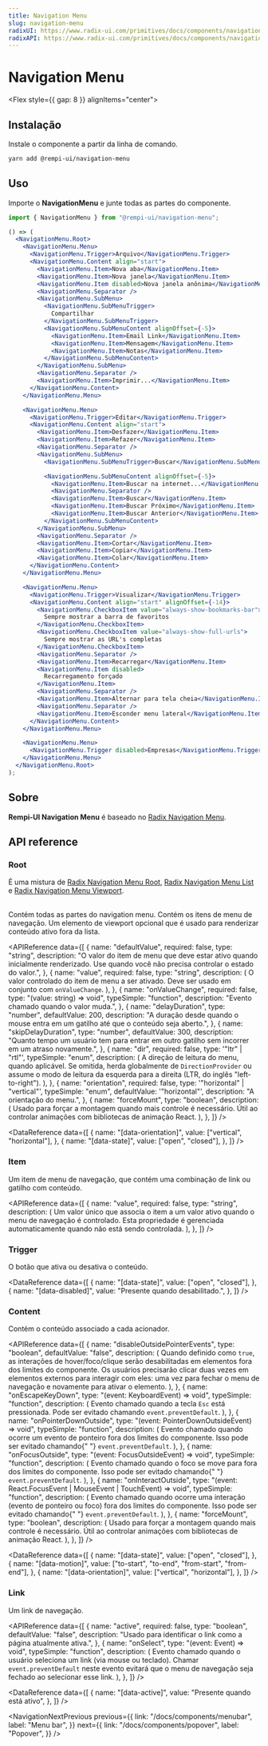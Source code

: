 ```yaml
---
title: Navigation Menu
slug: navigation-menu
radixUI: https://www.radix-ui.com/primitives/docs/components/navigation-menu
radixAPI: https://www.radix-ui.com/primitives/docs/components/navigation-menu#api-reference
---
```


# Navigation Menu

<Description text="Uma coleção de links para navegar em sites." />

<Flex style={{ gap: 8 }} alignItems="center">
  <RadixUI href="https://www.radix-ui.com/primitives/docs/components/navigation-menu" />
  <RadixAPI href="https://www.radix-ui.com/primitives/docs/components/navigation-menu#api-reference" />
  <SelectVersion />
</Flex>

<PreviewComponent name="navigation-menu" />

## Instalação

Instale o componente a partir da linha de comando.

```bash
yarn add @rempi-ui/navigation-menu
```

## Uso

Importe o <strong>NavigationMenu</strong> e junte todas as partes do componente.

```jsx
import { NavigationMenu } from "@rempi-ui/navigation-menu";

() => (
  <NavigationMenu.Root>
    <NavigationMenu.Menu>
      <NavigationMenu.Trigger>Arquivo</NavigationMenu.Trigger>
      <NavigationMenu.Content align="start">
        <NavigationMenu.Item>Nova aba</NavigationMenu.Item>
        <NavigationMenu.Item>Nova janela</NavigationMenu.Item>
        <NavigationMenu.Item disabled>Nova janela anônima</NavigationMenu.Item>
        <NavigationMenu.Separator />
        <NavigationMenu.SubMenu>
          <NavigationMenu.SubMenuTrigger>
            Compartilhar
          </NavigationMenu.SubMenuTrigger>
          <NavigationMenu.SubMenuContent alignOffset={-5}>
            <NavigationMenu.Item>Email Link</NavigationMenu.Item>
            <NavigationMenu.Item>Mensagem</NavigationMenu.Item>
            <NavigationMenu.Item>Notas</NavigationMenu.Item>
          </NavigationMenu.SubMenuContent>
        </NavigationMenu.SubMenu>
        <NavigationMenu.Separator />
        <NavigationMenu.Item>Imprimir...</NavigationMenu.Item>
      </NavigationMenu.Content>
    </NavigationMenu.Menu>

    <NavigationMenu.Menu>
      <NavigationMenu.Trigger>Editar</NavigationMenu.Trigger>
      <NavigationMenu.Content align="start">
        <NavigationMenu.Item>Desfazer</NavigationMenu.Item>
        <NavigationMenu.Item>Refazer</NavigationMenu.Item>
        <NavigationMenu.Separator />
        <NavigationMenu.SubMenu>
          <NavigationMenu.SubMenuTrigger>Buscar</NavigationMenu.SubMenuTrigger>

          <NavigationMenu.SubMenuContent alignOffset={-5}>
            <NavigationMenu.Item>Buscar na internet...</NavigationMenu.Item>
            <NavigationMenu.Separator />
            <NavigationMenu.Item>Buscar</NavigationMenu.Item>
            <NavigationMenu.Item>Buscar Próximo</NavigationMenu.Item>
            <NavigationMenu.Item>Buscar Anterior</NavigationMenu.Item>
          </NavigationMenu.SubMenuContent>
        </NavigationMenu.SubMenu>
        <NavigationMenu.Separator />
        <NavigationMenu.Item>Cortar</NavigationMenu.Item>
        <NavigationMenu.Item>Copiar</NavigationMenu.Item>
        <NavigationMenu.Item>Colar</NavigationMenu.Item>
      </NavigationMenu.Content>
    </NavigationMenu.Menu>

    <NavigationMenu.Menu>
      <NavigationMenu.Trigger>Visualizar</NavigationMenu.Trigger>
      <NavigationMenu.Content align="start" alignOffset={-14}>
        <NavigationMenu.CheckboxItem value="always-show-bookmarks-bar">
          Sempre mostrar a barra de favoritos
        </NavigationMenu.CheckboxItem>
        <NavigationMenu.CheckboxItem value="always-show-full-urls">
          Sempre mostrar as URL's completas
        </NavigationMenu.CheckboxItem>
        <NavigationMenu.Separator />
        <NavigationMenu.Item>Recarregar</NavigationMenu.Item>
        <NavigationMenu.Item disabled>
          Recarregamento forçado
        </NavigationMenu.Item>
        <NavigationMenu.Separator />
        <NavigationMenu.Item>Alternar para tela cheia</NavigationMenu.Item>
        <NavigationMenu.Separator />
        <NavigationMenu.Item>Esconder menu lateral</NavigationMenu.Item>
      </NavigationMenu.Content>
    </NavigationMenu.Menu>

    <NavigationMenu.Menu>
      <NavigationMenu.Trigger disabled>Empresas</NavigationMenu.Trigger>
    </NavigationMenu.Menu>
  </NavigationMenu.Root>
);
```

## Sobre

<strong>Rempi-UI Navigation Menu</strong> é baseado no [Radix Navigation Menu](https://www.radix-ui.com/primitives/docs/components/navigation-menu).

## API reference

### Root

É uma mistura de [Radix Navigation Menu Root](https://www.radix-ui.com/primitives/docs/components/navigation-menu#root), [Radix Navigation Menu List](https://www.radix-ui.com/primitives/docs/components/navigation-menu#list) e [Radix Navigation Menu Viewport](https://www.radix-ui.com/primitives/docs/components/navigation-menu#viewport).<br/><br/>

Contém todas as partes do navigation menu. Contém os itens de menu de navegação. Um elemento de viewport opcional que é usado para renderizar conteúdo ativo fora da lista.

<MoreInfo
  componentName="Radix Navigation Menu Root"
  componentLink="https://www.radix-ui.com/primitives/docs/components/navigation-menu#root"
/>

<MoreInfo
  componentName="Radix Navigation Menu List"
  componentLink="https://www.radix-ui.com/primitives/docs/components/navigation-menu#list"
/>

<MoreInfo
  componentName="Radix Navigation Menu Viewport"
  componentLink="https://www.radix-ui.com/primitives/docs/components/navigation-menu#viewport"
/>

<APIReference
  data={[
    {
      name: "defaultValue",
      required: false,
      type: "string",
      description:
        "O valor do item de menu que deve estar ativo quando inicialmente renderizado. Use quando você não precisa controlar o estado do valor.",
    },
    {
      name: "value",
      required: false,
      type: "string",
      description: (
        <span>
          O valor controlado do item de menu a ser ativado. Deve ser usado em
          conjunto com <code>onValueChange</code>.
        </span>
      ),
    },
    {
      name: "onValueChange",
      required: false,
      type: "(value: string) => void",
      typeSimple: "function",
      description: "Evento chamado quando o valor muda.",
    },
    {
      name: "delayDuration",
      type: "number",
      defaultValue: 200,
      description:
        "A duração desde quando o mouse entra em um gatilho até que o conteúdo seja aberto.",
    },
    {
      name: "skipDelayDuration",
      type: "number",
      defaultValue: 300,
      description:
        "Quanto tempo um usuário tem para entrar em outro gatilho sem incorrer em um atraso novamente.",
    },
    {
      name: "dir",
      required: false,
      type: '"ltr" | "rtl"',
      typeSimple: "enum",
      description: (
        <span>
          A direção de leitura do menu, quando aplicável. Se omitida, herda
          globalmente de <code>DirectionProvider</code> ou assume o modo de
          leitura da esquerda para a direita (LTR, do inglês "left-to-right").
        </span>
      ),
    },
    {
      name: "orientation",
      required: false,
      type: '"horizontal" | "vertical"',
      typeSimple: "enum",
      defaultValue: '"horizontal"',
      description: "A orientação do menu.",
    },
    {
      name: "forceMount",
      type: "boolean",
      description: (
        <span>
          Usado para forçar a montagem quando mais controle é necessário. Útil
          ao controlar animações com bibliotecas de animação React.
        </span>
      ),
    },
  ]}
/>

<DataReference
  data={[
    {
      name: "[data-orientation]",
      value: ["vertical", "horizontal"],
    },
    {
      name: "[data-state]",
      value: ["open", "closed"],
    },
  ]}
/>

### Item

Um item de menu de navegação, que contém uma combinação de link ou gatilho com conteúdo.

<MoreInfo
  componentName="Radix Navigation Menu Item"
  componentLink="https://www.radix-ui.com/primitives/docs/components/navigation-menu#item"
/>

<APIReference
  data={[
    {
      name: "value",
      required: false,
      type: "string",
      description: (
        <span>
          Um valor único que associa o item a um valor ativo quando o menu de
          navegação é controlado. Esta propriedade é gerenciada automaticamente
          quando não está sendo controlada.
        </span>
      ),
    },
  ]}
/>

### Trigger

O botão que ativa ou desativa o conteúdo.

<MoreInfo
  componentName="Radix Navigation Menu Trigger"
  componentLink="https://www.radix-ui.com/primitives/docs/components/navigation-menu#trigger"
/>

<DataReference
  data={[
    {
      name: "[data-state]",
      value: ["open", "closed"],
    },
    {
      name: "[data-disabled]",
      value: "Presente quando desabilitado.",
    },
  ]}
/>

### Content

Contém o conteúdo associado a cada acionador.

<MoreInfo
  componentName="Radix Navigation Menu Content"
  componentLink="https://www.radix-ui.com/primitives/docs/components/navigation-menu#content"
/>

<APIReference
  data={[
    {
      name: "disableOutsidePointerEvents",
      type: "boolean",
      defaultValue: "false",
      description: (
        <span>
          Quando definido como <code>true</code>, as interações de
          hover/foco/clique serão desabilitadas em elementos fora dos limites do
          componente. Os usuários precisarão clicar duas vezes em elementos
          externos para interagir com eles: uma vez para fechar o menu de
          navegação e novamente para ativar o elemento.
        </span>
      ),
    },
    {
      name: "onEscapeKeyDown",
      type: "(event: KeyboardEvent) => void",
      typeSimple: "function",
      description: (
        <span>
          Evento chamado quando a tecla <code>Esc</code> está pressionada. Pode
          ser evitado chamando <code>event.preventDefault</code>.
        </span>
      ),
    },
    {
      name: "onPointerDownOutside",
      type: "(event: PointerDownOutsideEvent) => void",
      typeSimple: "function",
      description: (
        <span>
          Evento chamado quando ocorre um evento de ponteiro fora dos limites do
          componente. Isso pode ser evitado chamando{" "}
          <code>event.preventDefault</code>.
        </span>
      ),
    },
    {
      name: "onFocusOutside",
      type: "(event: FocusOutsideEvent) => void",
      typeSimple: "function",
      description: (
        <span>
          Evento chamado quando o foco se move para fora dos limites do
          componente. Isso pode ser evitado chamando{" "}
          <code>event.preventDefault</code>.
        </span>
      ),
    },
    {
      name: "onInteractOutside",
      type: "(event: React.FocusEvent | MouseEvent | TouchEvent) => void",
      typeSimple: "function",
      description: (
        <span>
          Evento chamado quando ocorre uma interação (evento de ponteiro ou
          foco) fora dos limites do componente. Isso pode ser evitado chamando{" "}
          <code>event.preventDefault</code>.
        </span>
      ),
    },
    {
      name: "forceMount",
      type: "boolean",
      description: (
        <span>
          Usado para forçar a montagem quando mais controle é necessário. Útil
          ao controlar animações com bibliotecas de animação React.
        </span>
      ),
    },
  ]}
/>

<DataReference
  data={[
    {
      name: "[data-state]",
      value: ["open", "closed"],
    },
    {
      name: "[data-motion]",
      value: ["to-start", "to-end", "from-start", "from-end"],
    },
    {
      name: "[data-orientation]",
      value: ["vertical", "horizontal"],
    },
  ]}
/>

### Link

Um link de navegação.

<MoreInfo
  componentName="Radix Navigation Menu Link"
  componentLink="https://www.radix-ui.com/primitives/docs/components/navigation-menu#link"
/>

<APIReference
  data={[
    {
      name: "active",
      required: false,
      type: "boolean",
      defaultValue: "false",
      description:
        "Usado para identificar o link como a página atualmente ativa.",
    },
    {
      name: "onSelect",
      type: "(event: Event) => void",
      typeSimple: "function",
      description: (
        <span>
          Evento chamado quando o usuário seleciona um link (via mouse ou
          teclado). Chamar <code>event.preventDefault</code> neste evento
          evitará que o menu de navegação seja fechado ao selecionar esse link.
        </span>
      ),
    },
  ]}
/>

<DataReference
  data={[
    {
      name: "[data-active]",
      value: "Presente quando está ativo",
    },
  ]}
/>

<NavigationNextPrevious
  previous={{
    link: "/docs/components/menubar",
    label: "Menu bar",
  }}
  next={{
    link: "/docs/components/popover",
    label: "Popover",
  }}
/>

<EditThisPage url="components/pt-BR/navigation-menu/1.0.1.mdx" />